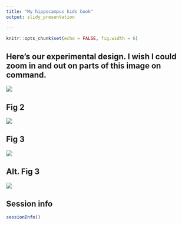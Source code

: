 ```yaml
---
title: "My hippocampus kids book"
output: slidy_presentation

---
```


```r
knitr::opts_chunk$set(echo = FALSE, fig.width = 6)
```

## Here's our experimental design. I wish I could zoom in and out on parts of this image on command. 

![](../figures/00_schematics/figure_1.png)




## Fig 2

![](../figures/01_behavior/behaviorfig-1.png)


## Fig 3

![](../figures/02c_rnaseqSubfield/volcanos-1.png)


## Alt. Fig 3

![](../figures/figure_3.png)





## Session info

```r
sessionInfo()
```